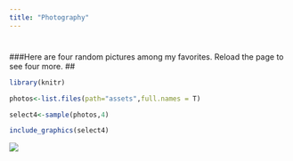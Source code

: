 ```yaml
---
title: "Photography"
---
```


# 

###Here are four random pictures among my favorites. Reload the page to see four more.
##
``` r
library(knitr)

photos<-list.files(path="assets",full.names = T)

select4<-sample(photos,4)

include_graphics(select4)

```

<img src=`paste0({{site.url}},select4[1])` style="display: block; margin: auto;" />